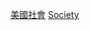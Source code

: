 {{Commons category|Society of the United States by state}}

[[Category:美國社會|]]
[[Category:依美國州份而作的分類|Society]]